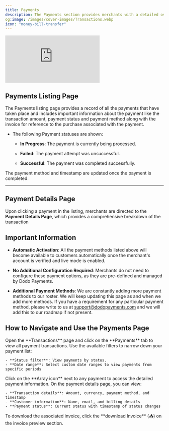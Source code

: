 ```yaml
---
title: Payments
description: The Payments section provides merchants with a detailed overview of all payment transactions. Merchants can track payment statuses, initiate refunds, and access payment details for each transaction.
og:image: /images/cover-images/Transactions.webp
icon: "money-bill-transfer"
---
```


<Frame>
    <iframe 
        className="w-full aspect-video rounded-md" 
        src="https://www.youtube.com/embed/9sJSIzbU0Z0 "
        title="Checkout Experience | Dodo Payments"
        frameBorder="0"
        allow="accelerometer; autoplay; clipboard-write; encrypted-media; gyroscope; picture-in-picture"
        allowFullScreen
    >
    </iframe>
</Frame>

## **Payments Listing Page**

The Payments listing page provides a record of all the payments that have taken place and includes important information about the payment like the transaction amount, payment status and payment method along with the invoice for reference to the purchase associated with the payment.&#x20;

* The following Payment statuses are shown:

  * **In Progress**: The payment is currently being processed.

  * **Failed**: The payment attempt was unsuccessful.

  * **Successful**: The payment was completed successfully.

<Info>The payment method and timestamp are updated once the payment is completed.</Info>

***

## **Payment Details Page**

Upon clicking a payment in the listing, merchants are directed to the **Payment Details Page**, which provides a comprehensive breakdown of the transaction


## **Important Information**

* **Automatic Activation**: All the payment methods listed above will become available to customers automatically once the merchant's account is verified and live mode is enabled.

* **No Additional Configuration Required**: Merchants do not need to configure these payment options, as they are pre-defined and managed by Dodo Payments.

* **Additional Payment Methods**: We are constantly adding more payment methods to our roster. We will keep updating this page as and when we add more methods. If you have a requirement for any particular payment method, please write to us at [support@dodopayments.com](mailto:support@dodopayments.com) and we will add this to our roadmap if not present.

## How to Navigate and Use the Payments Page

<Steps>
<Step title="Navigate to the Payments section">
    Open the **Transactions** page and click on the **Payments** tab to view all payment transactions.
</Step>

<Step title="Filter and search payments">
    Use the available filters to narrow down your payment list:
    
    - **Status filter**: View payments by status.
    - **Date range**: Select custom date ranges to view payments from specific periods

</Step>

<Step title="View payment details">
    Click on the **Array icon** next to any payment to access the detailed payment information.
    
</Step>

<Step title="Review payment information">
    On the payment details page, you can view:
    
    - **Transaction details**: Amount, currency, payment method, and timestamp
    - **Customer information**: Name, email, and billing details
    - **Payment status**: Current status with timestamp of status changes
    
</Step>

<Step title="Download invoice">
    To download the associated invoice, click the **download Invoice** (📥) on the invoice preview section.
    
</Step>
</Steps>